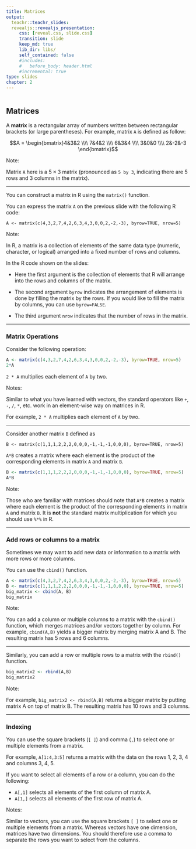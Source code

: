 ```yaml
---
title: Matrices
output:
  teachr::teachr_slides:
  revealjs::revealjs_presentation:
     css: [reveal.css, slide.css]
     transition: slide
     keep_md: true
     lib_dir: libs/
     self_contained: false
     #includes: 
     #   before_body: header.html
     #incremental: true
type: slides
chapter: 2
---
```


```r
```
## Matrices

A **matrix** is a rectangular array of numbers written between
rectangular brackets (or large parentheses). For example, matrix `A` is defined as follow:

$$A = \begin{bmatrix}4&3&2 \\\\ 7&4&2 \\\\ 6&3&4 \\\\ 3&0&0 \\\\ 2&-2&-3 \end{bmatrix}$$

Note:

Matrix `A` here is a $5 \times 3$ matrix (pronounced as `5 by 3`, indicating there are 5
rows and 3 columns in the matrix).

---


You can construct a matrix in R using the `matrix()` function.

You can express the matrix `A` on the previous slide with the following R
code:

```
A <- matrix(c(4,3,2,7,4,2,6,3,4,3,0,0,2,-2,-3), byrow=TRUE, nrow=5)
```

Note:

In R, a matrix is a collection of elements of the same data type
(numeric, character, or logical) arranged into a fixed number of rows
and columns. 

In the R code shown on the slides: 

-   Here the first argument is the collection of elements that R will
    arrange into the rows and columns of the matrix.
    
-   The second argument `byrow` indicates the arrangement of elements is
    done by filling the matrix by the rows. If you would like to fill
    the matrix by columns, you can use `byrow=FALSE`.
    
-   The third argument `nrow` indicates that the number of rows in the
    matrix.
    
---

### Matrix Operations

Consider the following operation:

```r
A <- matrix(c(4,3,2,7,4,2,6,3,4,3,0,0,2,-2,-3), byrow=TRUE, nrow=5)
2*A

```

`2 * A` multiplies each element of `A` by two.


Notes:

Similar to what you have learned with vectors, the standard operators like `+`, `-`, `/`, `*`, etc. work in an element-wise way on matrices in R. 

For example, `2 * A` multiplies each element of `A` by two.

---

Consider another matrix `B` defined as 

```
B <- matrix(c(1,1,1,2,2,2,0,0,0,-1,-1,-1,0,0,0), byrow=TRUE, nrow=5)
```

`A*B` creates a matrix where each element is the product of the corresponding elements in matrix `A` and matrix `B`.


```r
B <- matrix(c(1,1,1,2,2,2,0,0,0,-1,-1,-1,0,0,0), byrow=TRUE, nrow=5)
A*B
```

Note:

Those who are familiar with matrices should note that `A*B` creates a matrix where each element is the product of the corresponding elements in matrix `A` and matrix `B`. It is **not** the standard matrix multiplication for which you should use `%*%` in R.
 
---
 
### Add rows or columns to a matrix

Sometimes we may want to add new data or information to a matrix with more rows or more columns.

You can use the `cbind()` function.

```r
A <- matrix(c(4,3,2,7,4,2,6,3,4,3,0,0,2,-2,-3), byrow=TRUE, nrow=5)
B <- matrix(c(1,1,1,2,2,2,0,0,0,-1,-1,-1,0,0,0), byrow=TRUE, nrow=5)
big_matrix <- cbind(A, B)
big_matrix

```

Note:

You can add a column or multiple columns to a matrix with the `cbind()` function, which merges matrices and/or vectors together by column. For example, `cbind(A,B)` yields a bigger matrix by merging matrix A and B. The resulting matrix has 5 rows and 6 columns.

---

Similarly, you can add a row or multiple rows to a matrix with the `rbind()` function. 


```r
big_matrix2 <- rbind(A,B)
big_matrix2

```

Note:

For example, `big_matrix2 <- rbind(A,B)` returns a bigger matrix by putting matrix A on top of matrix B. The resulting matrix has 10 rows and 3 columns.

---

### Indexing

You can use the square brackets (`[ ]`) and comma (`,`) to select one or multiple elements from a matrix.

For example, `A[1:4,3:5]` returns a matrix with the data on the rows 1, 2, 3, 4 and columns 3, 4, 5.

If you want to select all elements of a row or a column, you can do the following:

- `A[,1]` selects all elements of the first column of matrix A.
- `A[1,]` selects all elements of the first row of matrix A.


Notes:

Similar to vectors, you can use the square brackets `[ ]` to select one or multiple elements from a matrix. Whereas vectors have one dimension, matrices have two dimensions. You should therefore use a comma to separate the rows you want to select from the columns.

